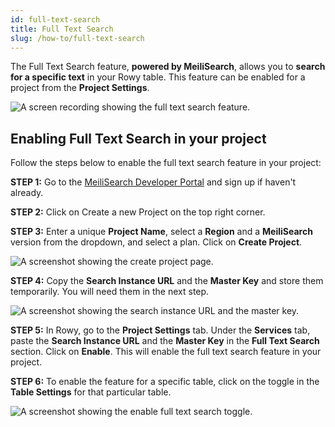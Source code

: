 ```yaml
---
id: full-text-search
title: Full Text Search
slug: /how-to/full-text-search
---
```



The Full Text Search feature, **powered by MeiliSearch**, allows you to **search for a specific text** in your Rowy table. This feature can be enabled for a project from the **Project Settings**.

![A screen recording showing the full text search feature.](./assets/text-search.gif)


## Enabling Full Text Search in your project

Follow the steps below to enable the full text search feature in your project:

**STEP 1:** Go to the [MeiliSearch Developer Portal](https://cloud.meilisearch.com/projects) and sign up if haven't already.

**STEP 2:** Click on Create a new Project on the top right corner. 

**STEP 3:** Enter a unique **Project Name**, select a **Region** and a **MeiliSearch** version from the dropdown, and select a plan. Click on **Create Project**.

<img src={meilisearchImg} alt="A screenshot showing the create project page." />

**STEP 4:** Copy the **Search Instance URL** and the **Master Key** and store them temporarily. You will need them in the next step.

<img src={textSearch} alt="A screenshot showing the search instance URL and the master key." />

**STEP 5:** In Rowy, go to the **Project Settings** tab. Under the **Services** tab, paste the **Search Instance URL** and the **Master Key** in the **Full Text Search** section. Click on **Enable**. This will enable the full text search feature in your project.

**STEP 6:** To enable the feature for a specific table, click on the toggle in the **Table Settings** for that particular table.

<img src={enableTextSearch} alt="A screenshot showing the enable full text search toggle." />